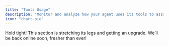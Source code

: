 ```yaml
---
title: "Tools Usage"
description: "Monitor and analyze how your agent uses its tools to assist users"
icon: "chart-pie"
---
```


<Warning>
Hold tight! This section is stretching its legs and getting an upgrade. We’ll be back online soon, fresher than ever!
</Warning>
